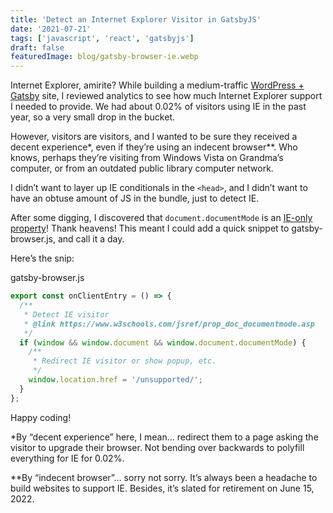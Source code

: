 ```yaml
---
title: 'Detect an Internet Explorer Visitor in GatsbyJS'
date: '2021-07-21'
tags: ['javascript', 'react', 'gatsbyjs']
draft: false
featuredImage: blog/gatsby-browser-ie.webp
---
```


Internet Explorer, amirite? While building a medium-traffic
[WordPress + Gatsby](https://www.gatsbyjs.com/guides/wordpress/) site, I reviewed analytics to see
how much Internet Explorer support I needed to provide. We had about 0.02% of visitors using IE in
the past year, so a very small drop in the bucket.

However, visitors are visitors, and I wanted to be sure they received a decent experience\*, even if
they’re using an indecent browser\*\*. Who knows, perhaps they’re visiting from Windows Vista on
Grandma’s computer, or from an outdated public library computer network.

I didn’t want to layer up IE conditionals in the `<head>`, and I didn’t want to have an obtuse
amount of JS in the bundle, just to detect IE.

After some digging, I discovered that `document.documentMode` is an
[IE-only property](https://www.w3schools.com/jsref/prop_doc_documentmode.asp)! Thank heavens! This
meant I could add a quick snippet to gatsby-browser.js, and call it a day.

Here’s the snip:

<CodeHeader>gatsby-browser.js</CodeHeader>

```javascript
export const onClientEntry = () => {
  /**
   * Detect IE visitor
   * @link https://www.w3schools.com/jsref/prop_doc_documentmode.asp
   */
  if (window && window.document && window.document.documentMode) {
    /**
     * Redirect IE visitor or show popup, etc.
     */
    window.location.href = '/unsupported/';
  }
};
```

Happy coding!

\*By “decent experience” here, I mean… redirect them to a page asking the visitor to upgrade their
browser. Not bending over backwards to polyfill everything for IE for 0.02%.

\*\*By “indecent browser”… sorry not sorry. It’s always been a headache to build websites to support
IE. Besides, it’s slated for retirement on June 15, 2022.

